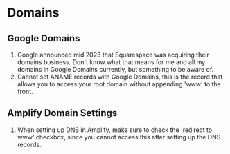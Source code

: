 # Domains

## Google Domains
1. Google announced mid 2023 that Squarespace was acquiring their domains business. Don't know what that means for me and all my domains in Google Domains currently, but something to be aware of.
2. Cannot set ANAME records with Google Domains, this is the record that allows you to access your root domain without appending 'www' to the front.

## Amplify Domain Settings
1. When setting up DNS in Amplify, make sure to check the 'redirect to www' checkbox, since you cannot access this after setting up the DNS records.
